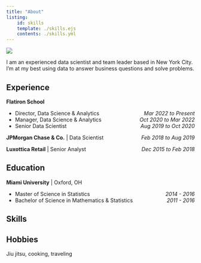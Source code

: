 ```yaml
---
title: "About"
listing:
    id: skills
    template: ./skills.ejs
    contents: ./skills.yml
---
```


::: column-margin
![](/assets/images/mitch.jpg){.pro-pic}
:::

I am an experienced data scientist and team leader based in New York City. I'm at my best using data to answer business questions and solve problems.

## Experience

| **Flatiron School**

-   Director, Data Science & Analytics[*Mar 2022 to Present*]{style="float:right;"}
-   Manager, Data Science & Analytics[*Oct 2020 to Mar 2022*]{style="float:right;"}
-   Senior Data Scientist[*Aug 2019 to Oct 2020*]{style="float:right;"}

**JPMorgan Chase & Co.** \| Data Scientist[*Feb 2018 to Aug 2019*]{style="float:right;"}

**Luxottica Retail** \| Senior Analyst[*Dec 2015 to Feb 2018*]{style="float:right;"}

## Education

| **Miami University** \| Oxford, OH

-   Master of Science in Statistics[*2014 - 2016*]{style="float:right;"}
-   Bachelor of Science in Mathematics & Statistics[*2011 - 2016*]{style="float:right;"}

## Skills

::: {#skills}
:::

## Hobbies

Jiu jitsu, cooking, traveling

